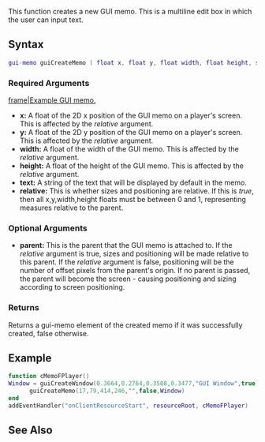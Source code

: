  
{{Client function}}
This function creates a new GUI memo.  This is a multiline edit box in which the user can input text.

==Syntax== 
<syntaxhighlight lang="lua">
gui-memo guiCreateMemo ( float x, float y, float width, float height, string text, bool relative, [element parent = nil] )
</syntaxhighlight> 

===Required Arguments=== 
[[/Image:Gui-memo.png.md|frame|Example GUI memo.]]
*'''x:''' A float of the 2D x position of the GUI memo on a player's screen.  This is affected by the ''relative'' argument.
*'''y:''' A float of the 2D y position of the GUI memo on a player's screen. This is affected by the ''relative'' argument.
*'''width:''' A float of the width of the GUI memo. This is affected by the ''relative'' argument.
*'''height:''' A float of the height of the GUI memo. This is affected by the ''relative'' argument.
*'''text:''' A string of the text that will be displayed by default in the memo.
*'''relative:''' This is whether sizes and positioning are relative.  If this is ''true'', then all x,y,width,height floats must be between 0 and 1, representing measures relative to the parent.

===Optional Arguments=== 
{{OptionalArg}} 
*'''parent:''' This is the parent that the GUI memo is attached to.  If the ''relative'' argument is true, sizes and positioning will be made relative to this parent. If the ''relative'' argument is false, positioning will be the number of offset pixels from the parent's origin. If no parent is passed, the parent will become the screen - causing positioning and sizing according to screen positioning.

===Returns===
Returns a gui-memo element of the created memo if it was successfully created, false otherwise.

==Example== 
{{Client functions}}
<syntaxhighlight lang="lua">
function cMemoFPlayer()
Window = guiCreateWindow(0.3664,0.2764,0.3508,0.3477,"GUI Window",true)
      guiCreateMemo(17,79,414,246,"",false,Window)
end
addEventHandler("onClientResourceStart", resourceRoot, cMemoFPlayer)
</syntaxhighlight>

==See Also==
{{GUI_functions}}